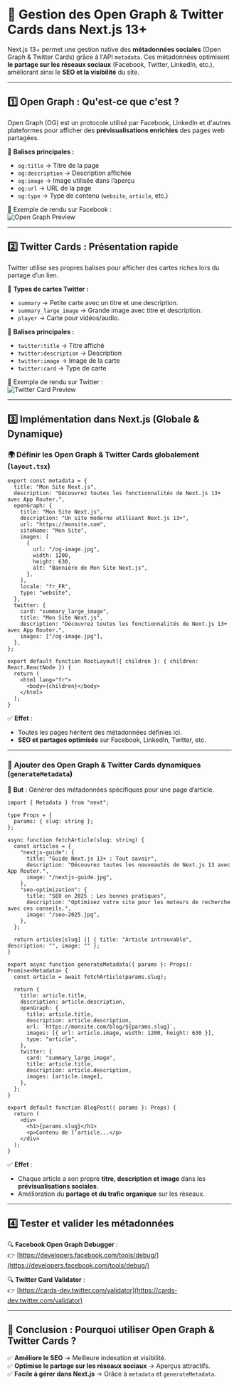 # 🎯 **Gestion des Open Graph & Twitter Cards dans Next.js 13+**  

Next.js 13+ permet une gestion native des **métadonnées sociales** (Open Graph & Twitter Cards) grâce à l'API `metadata`. Ces métadonnées optimisent **le partage sur les réseaux sociaux** (Facebook, Twitter, LinkedIn, etc.), améliorant ainsi le **SEO et la visibilité** du site.

---

## **1️⃣ Open Graph : Qu'est-ce que c'est ?**  

Open Graph (OG) est un protocole utilisé par Facebook, LinkedIn et d'autres plateformes pour afficher des **prévisualisations enrichies** des pages web partagées.

🔹 **Balises principales :**  
- `og:title` → Titre de la page  
- `og:description` → Description affichée  
- `og:image` → Image utilisée dans l’aperçu  
- `og:url` → URL de la page  
- `og:type` → Type de contenu (`website`, `article`, etc.)  

🧪 Exemple de rendu sur Facebook :  
![Open Graph Preview](/images/opengraph-facebook.png)  

---

## **2️⃣ Twitter Cards : Présentation rapide**  

Twitter utilise ses propres balises pour afficher des cartes riches lors du partage d’un lien.  

🔹 **Types de cartes Twitter :**  
- `summary` → Petite carte avec un titre et une description.  
- `summary_large_image` → Grande image avec titre et description.  
- `player` → Carte pour vidéos/audio.  

🔹 **Balises principales :**  
- `twitter:title` → Titre affiché  
- `twitter:description` → Description  
- `twitter:image` → Image de la carte  
- `twitter:card` → Type de carte  

🧪 Exemple de rendu sur Twitter :  
![Twitter Card Preview](/images/twittercard.png)  

---

## **3️⃣ Implémentation dans Next.js (Globale & Dynamique)**  

### **🌍 Définir les Open Graph & Twitter Cards globalement (`layout.tsx`)**  

```tsx filename="app/layout.tsx" copy
export const metadata = {
  title: "Mon Site Next.js",
  description: "Découvrez toutes les fonctionnalités de Next.js 13+ avec App Router.",
  openGraph: {
    title: "Mon Site Next.js",
    description: "Un site moderne utilisant Next.js 13+",
    url: "https://monsite.com",
    siteName: "Mon Site",
    images: [
      {
        url: "/og-image.jpg",
        width: 1200,
        height: 630,
        alt: "Bannière de Mon Site Next.js",
      },
    ],
    locale: "fr_FR",
    type: "website",
  },
  twitter: {
    card: "summary_large_image",
    title: "Mon Site Next.js",
    description: "Découvrez toutes les fonctionnalités de Next.js 13+ avec App Router.",
    images: ["/og-image.jpg"],
  },
};

export default function RootLayout({ children }: { children: React.ReactNode }) {
  return (
    <html lang="fr">
      <body>{children}</body>
    </html>
  );
}
```
✅ **Effet** :  
- Toutes les pages héritent des métadonnées définies ici.  
- **SEO et partages optimisés** sur Facebook, LinkedIn, Twitter, etc.  

---

### **📝 Ajouter des Open Graph & Twitter Cards dynamiques (`generateMetadata`)**  

📍 **But** : Générer des métadonnées spécifiques pour une page d’article.  

```tsx filename="app/blog/[slug]/page.tsx" copy
import { Metadata } from "next";

type Props = {
  params: { slug: string };
};

async function fetchArticle(slug: string) {
  const articles = {
    "nextjs-guide": {
      title: "Guide Next.js 13+ : Tout savoir",
      description: "Découvrez toutes les nouveautés de Next.js 13 avec App Router.",
      image: "/nextjs-guide.jpg",
    },
    "seo-optimization": {
      title: "SEO en 2025 : Les bonnes pratiques",
      description: "Optimisez votre site pour les moteurs de recherche avec ces conseils.",
      image: "/seo-2025.jpg",
    },
  };

  return articles[slug] || { title: "Article introuvable", description: "", image: "" };
}

export async function generateMetadata({ params }: Props): Promise<Metadata> {
  const article = await fetchArticle(params.slug);

  return {
    title: article.title,
    description: article.description,
    openGraph: {
      title: article.title,
      description: article.description,
      url: `https://monsite.com/blog/${params.slug}`,
      images: [{ url: article.image, width: 1200, height: 630 }],
      type: "article",
    },
    twitter: {
      card: "summary_large_image",
      title: article.title,
      description: article.description,
      images: [article.image],
    },
  };
}

export default function BlogPost({ params }: Props) {
  return (
    <div>
      <h1>{params.slug}</h1>
      <p>Contenu de l’article...</p>
    </div>
  );
}
```
✅ **Effet** :  
- Chaque article a son propre **titre, description et image** dans les **prévisualisations sociales**.  
- Amélioration du **partage et du trafic organique** sur les réseaux.  

---

## **4️⃣ Tester et valider les métadonnées**  

🔍 **Facebook Open Graph Debugger** :  
👉 [https://developers.facebook.com/tools/debug/](https://developers.facebook.com/tools/debug/)  

🔍 **Twitter Card Validator** :  
👉 [https://cards-dev.twitter.com/validator](https://cards-dev.twitter.com/validator)  

---

## **🎯 Conclusion : Pourquoi utiliser Open Graph & Twitter Cards ?**  

✅ **Améliore le SEO** → Meilleure indexation et visibilité.  
✅ **Optimise le partage sur les réseaux sociaux** → Aperçus attractifs.  
✅ **Facile à gérer dans Next.js** → Grâce à `metadata` et `generateMetadata`.  